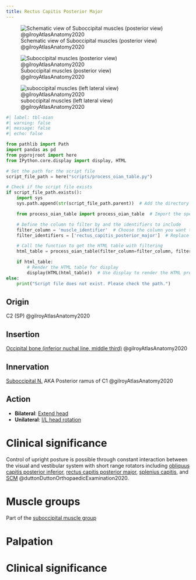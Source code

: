 ```yaml
---
title: Rectus Capitis Posterior Major
---
```



![Schematic view of Suboccipital muscles (posterior view) @gilroyAtlasAnatomy2020](/The Archive/Anatomy/Muscles/Muscles of the back/Suboccipital Muscles/images/suboccipitals 3.6a gilroyAtlasAnatomy2020.png)

![Suboccipital muscles (posterior view) @gilroyAtlasAnatomy2020](/The Archive/Anatomy/Muscles/Muscles of the back/Suboccipital Muscles/images/suboccipitals 3.6b gilroyAtlasAnatomy2020.png)

![suboccipital muscles (left lateral view) @gilroyAtlasAnatomy2020](/The Archive/Anatomy/Muscles/Muscles of the back/Suboccipital Muscles/images/suboccipitals left lateral 3.6c gilroyAtlasAnatomy2020.png)



```python
#| label: tbl-oian
#| warning: false
#| message: false
#| echo: false

from pathlib import Path
import pandas as pd
from pyprojroot import here
from IPython.core.display import display, HTML

# Set the path for the script file
script_file_path = here("scripts/process_oian_table.py")

# Check if the script file exists
if script_file_path.exists():
    import sys
    sys.path.append(str(script_file_path.parent))  # Add the directory of the script to the system path

    from process_oian_table import process_oian_table  # Import the specific function

    # Define the column to filter by and the identifiers to include
    filter_column = 'muscle_identifier'  # Choose the column you want to filter by
    filter_identifiers = ['rectus_capitis_posterior_major']  # Replace with actual identifiers you want to include

    # Call the function to get the HTML table with filtering
    html_table = process_oian_table(filter_column=filter_column, filter_identifiers=filter_identifiers)

    if html_table:
        # Render the HTML table for display
        display(HTML(html_table))  # Use display to render the HTML properly
else:
    print("Script file does not exist. Please check the path.")

```

## Origin {#origin}
C2 (SP) @gilroyAtlasAnatomy2020

## Insertion {#insertion}
[Occipital bone (inferior nuchal line, middle third)]({{< var ref-occipital-bone.path >}}) @gilroyAtlasAnatomy2020

## Innervation {#innervation}
[Suboccipital N.]({{< var ref-suboccipital-nerve.path >}}) AKA Posterior ramus of C1 @gilroyAtlasAnatomy2020

## Action {#action}

- **Bilateral**: [Extend head]({{< var ref-neck-msk.path >}})
- **Unilateral**: [I/L head rotation]({{< var ref-neck-msk.path >}})

# Clinical significance

Control of upright posture is possible through constant interaction between the visual and vestibular system with short range rotators including [obliquus capitis posterior inferior]({{< var ref-obliquus-capitis-posterior-inferior.path >}}), [rectus capitis posterior major]({{< var ref-rectus-capitis-posterior-major.path >}}), [splenius capitis]({{< var ref-splenius-capitis.path >}}), and [SCM]({{< var ref-sternocleidomastoid.path >}}) @duttonDuttonOrthopaedicExamination2020.

# Muscle groups
Part of the [suboccipital muscle group]({{< var ref-suboccipital_muscle_group.path >}})

# Palpation


# Clinical significance